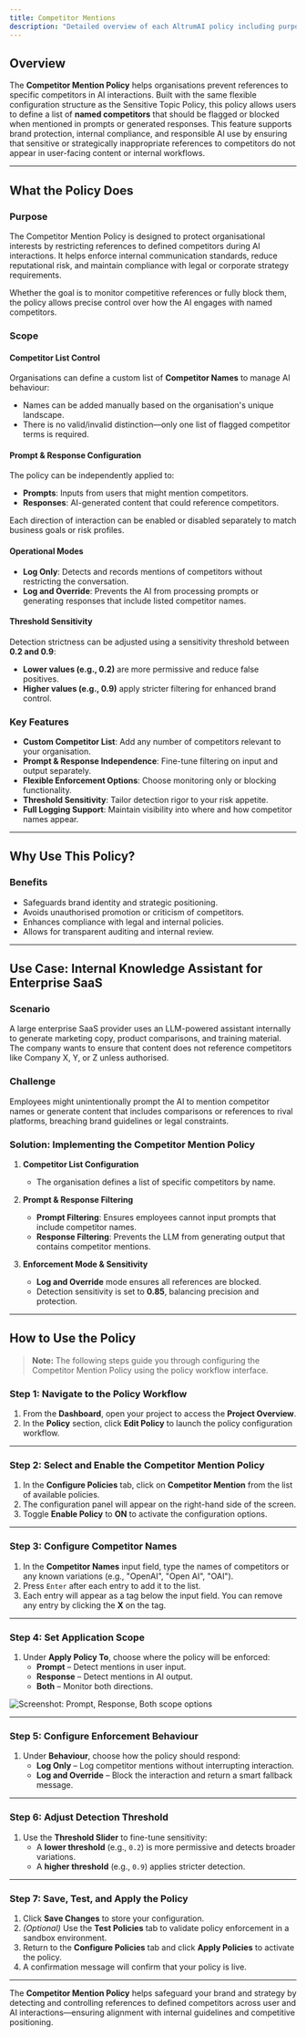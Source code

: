 ```yaml
---
title: Competitor Mentions
description: "Detailed overview of each AltrumAI policy including purpose, features, and usage guidance."
---
```


## Overview

The **Competitor Mention Policy** helps organisations prevent references to specific competitors in AI interactions. Built with the same flexible configuration structure as the Sensitive Topic Policy, this policy allows users to define a list of **named competitors** that should be flagged or blocked when mentioned in prompts or generated responses.
This feature supports brand protection, internal compliance, and responsible AI use by ensuring that sensitive or strategically inappropriate references to competitors do not appear in user-facing content or internal workflows.

---

## What the Policy Does

### Purpose

The Competitor Mention Policy is designed to protect organisational interests by restricting references to defined competitors during AI interactions. It helps enforce internal communication standards, reduce reputational risk, and maintain compliance with legal or corporate strategy requirements.

Whether the goal is to monitor competitive references or fully block them, the policy allows precise control over how the AI engages with named competitors.

### Scope

#### Competitor List Control

Organisations can define a custom list of **Competitor Names** to manage AI behaviour:

- Names can be added manually based on the organisation's unique landscape.
- There is no valid/invalid distinction—only one list of flagged competitor terms is required.

#### Prompt & Response Configuration

The policy can be independently applied to:

- **Prompts**: Inputs from users that might mention competitors.
- **Responses**: AI-generated content that could reference competitors.

Each direction of interaction can be enabled or disabled separately to match business goals or risk profiles.

#### Operational Modes

- **Log Only**: Detects and records mentions of competitors without restricting the conversation.
- **Log and Override**: Prevents the AI from processing prompts or generating responses that include listed competitor names.

#### Threshold Sensitivity

Detection strictness can be adjusted using a sensitivity threshold between **0.2 and 0.9**:

- **Lower values (e.g., 0.2)** are more permissive and reduce false positives.
- **Higher values (e.g., 0.9)** apply stricter filtering for enhanced brand control.

### Key Features

- **Custom Competitor List**: Add any number of competitors relevant to your organisation.
- **Prompt & Response Independence**: Fine-tune filtering on input and output separately.
- **Flexible Enforcement Options**: Choose monitoring only or blocking functionality.
- **Threshold Sensitivity**: Tailor detection rigor to your risk appetite.
- **Full Logging Support**: Maintain visibility into where and how competitor names appear.

---

## Why Use This Policy?

### Benefits

- Safeguards brand identity and strategic positioning.
- Avoids unauthorised promotion or criticism of competitors.
- Enhances compliance with legal and internal policies.
- Allows for transparent auditing and internal review.

---

## Use Case: Internal Knowledge Assistant for Enterprise SaaS

### Scenario

A large enterprise SaaS provider uses an LLM-powered assistant internally to generate marketing copy, product comparisons, and training material. The company wants to ensure that content does not reference competitors like Company X, Y, or Z unless authorised.

### Challenge

Employees might unintentionally prompt the AI to mention competitor names or generate content that includes comparisons or references to rival platforms, breaching brand guidelines or legal constraints.

### Solution: Implementing the Competitor Mention Policy

1. **Competitor List Configuration**  
   - The organisation defines a list of specific competitors by name.

2. **Prompt & Response Filtering**  
   - **Prompt Filtering**: Ensures employees cannot input prompts that include competitor names.  
   - **Response Filtering**: Prevents the LLM from generating output that contains competitor mentions.

3. **Enforcement Mode & Sensitivity**  
   - **Log and Override** mode ensures all references are blocked.  
   - Detection sensitivity is set to **0.85**, balancing precision and protection.

---

## How to Use the Policy

> **Note:** The following steps guide you through configuring the Competitor Mention Policy using the policy workflow interface.

### Step 1: Navigate to the Policy Workflow

1. From the **Dashboard**, open your project to access the **Project Overview**.
2. In the **Policy** section, click **Edit Policy** to launch the policy configuration workflow.


---

### Step 2: Select and Enable the Competitor Mention Policy

1. In the **Configure Policies** tab, click on **Competitor Mention** from the list of available policies.
2. The configuration panel will appear on the right-hand side of the screen.
3. Toggle **Enable Policy** to **ON** to activate the configuration options.


---

### Step 3: Configure Competitor Names

1. In the **Competitor Names** input field, type the names of competitors or any known variations (e.g., "OpenAI", "Open AI", "OAI").
2. Press `Enter` after each entry to add it to the list.
3. Each entry will appear as a tag below the input field. You can remove any entry by clicking the **X** on the tag.


---

### Step 4: Set Application Scope

1. Under **Apply Policy To**, choose where the policy will be enforced:
   - **Prompt** – Detect mentions in user input.
   - **Response** – Detect mentions in AI output.
   - **Both** – Monitor both directions.

![Screenshot: Prompt, Response, Both scope options](#)

---

### Step 5: Configure Enforcement Behaviour

1. Under **Behaviour**, choose how the policy should respond:
   - **Log Only** – Log competitor mentions without interrupting interaction.
   - **Log and Override** – Block the interaction and return a smart fallback message.

---

### Step 6: Adjust Detection Threshold

1. Use the **Threshold Slider** to fine-tune sensitivity:
   - A **lower threshold** (e.g., `0.2`) is more permissive and detects broader variations.
   - A **higher threshold** (e.g., `0.9`) applies stricter detection.

---

### Step 7: Save, Test, and Apply the Policy

1. Click **Save Changes** to store your configuration.
2. *(Optional)* Use the **Test Policies** tab to validate policy enforcement in a sandbox environment.
3. Return to the **Configure Policies** tab and click **Apply Policies** to activate the policy.
4. A confirmation message will confirm that your policy is live.

---

The **Competitor Mention Policy** helps safeguard your brand and strategy by detecting and controlling references to defined competitors across user and AI interactions—ensuring alignment with internal guidelines and competitive positioning.
